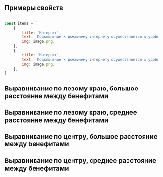 
## Примеры свойств
``` javascript

const items = [
    {
        title: 'Интернет',
        text: 'Подключение к домашнему интернету осуществляется в удобное для вас время по технологиям Ethernet, Docsis.',
        img: image.png,
    },
    {
        title: 'Интернет',
        text: 'Подключение к домашнему интернету осуществляется в удобное для вас время по технологиям Ethernet, Docsis.',
        img: image.png,
    },
]
```

## Выравнивание по левому краю, большое расстояние между бенефитами
<Playground>
    <BenefitsPictures
        items={twoItems}
    />
</Playground>

<Playground>
    <BenefitsPictures
        items={threeItems}
    />
</Playground>

<Playground>
    <BenefitsPictures
        items={fourItems}
    />
</Playground>

## Выравнивание по левому краю, среднее расстояние между бенефитами

<Playground>
    <BenefitsPictures
        gridGap="medium"
        items={twoItems}
    />
</Playground>

<Playground>
    <BenefitsPictures
        gridGap="medium"
        items={threeItems}
    />
</Playground>

<Playground>
    <BenefitsPictures
        gridGap="medium"
        items={fourItems}
    />
</Playground>

## Выравнивание по центру, большое расстояние между бенефитами

<Playground>
    <BenefitsPictures
        hAlign="center"
        items={twoItems}
    />
</Playground>

<Playground>
    <BenefitsPictures
        hAlign="center"
        items={threeItems}
    />
</Playground>

<Playground>
    <BenefitsPictures
        hAlign="center"
        items={fourItems}
    />
</Playground>

## Выравнивание по центру, среднее расстояние между бенефитами

<Playground>
    <BenefitsPictures
        gridGap="medium"
        hAlign="center"
        items={twoItems}
    />
</Playground>

<Playground>
    <BenefitsPictures
        gridGap="medium"
        hAlign="center"
        items={threeItems}
    />
</Playground>

<Playground>
    <BenefitsPictures
        gridGap="medium"
        hAlign="center"
        items={fourItems}
    />
</Playground>
